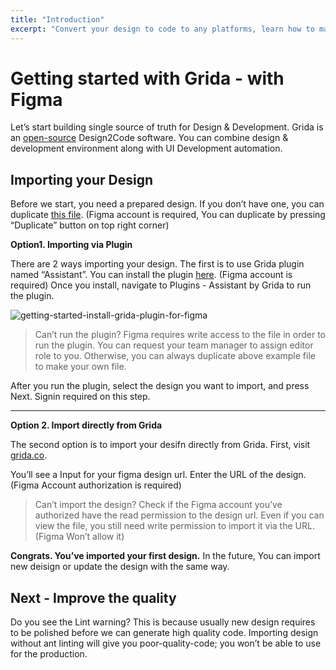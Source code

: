```yaml
---
title: "Introduction"
excerpt: "Convert your design to code to any platforms, learn how to make design work with Grida."
---
```


# Getting started with Grida - with Figma

Let’s start building single source of truth for Design & Development. Grida is an [open-source](https://github.com/gridaco) Design2Code software. You can combine design & development environment along with UI Development automation.

## Importing your Design

Before we start, you need a prepared design. If you don’t have one, you can duplicate [this file](https://www.figma.com/community/file/1017001872116348231/Grida-starter-kit). (Figma account is required, You can duplicate by pressing “Duplicate” button on top right corner)

**Option1. Importing via Plugin**

There are 2 ways importing your design. The first is to use Grida plugin named “Assistant”. You can install the plugin [here](https://www.figma.com/community/plugin/896445082033423994). (Figma account is required)
Once you install, navigate to Plugins - Assistant by Grida to run the plugin.

![getting-started-install-grida-plugin-for-figma](https://docs-artworks.s3.us-west-1.amazonaws.com/getting-started-install-grida-plugin-for-figma.gif)

> Can’t run the plugin? Figma requires write access to the file in order to run the plugin. You can request your team manager to assign editor role to you. Otherwise, you can always duplicate above example file to make your own file.

After you run the plugin, select the design you want to import, and press Next. Signin required on this step.

---

**Option 2. Import directly from Grida**

The second option is to import your desifn directly from Grida. First, visit [grida.co](https://grida.co).

You’ll see a Input for your figma design url. Enter the URL of the design.
(Figma Account authorization is required)

> Can’t import the design? Check if the Figma account you’ve authorized have the read permission to the design url. Even if you can view the file, you still need write permission to import it via the URL. (Figma Won’t allow it)

**Congrats. You’ve imported your first design.**
In the future, You can import new deisign or update the design with the same way.

## Next - Improve the quality

Do you see the Lint warning? This is because usually new design requires to be polished before we can generate high quality code. Importing design without ant linting will give you poor-quality-code; you won’t be able to use for the production.
